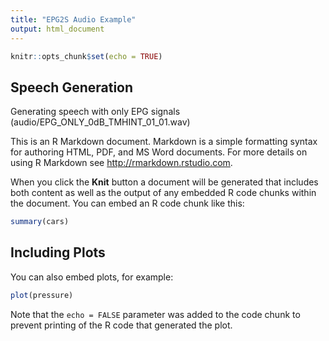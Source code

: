 ```yaml
---
title: "EPG2S Audio Example"
output: html_document
---
```


```r
knitr::opts_chunk$set(echo = TRUE)
```

## Speech Generation 

Generating speech with only EPG signals 
(audio/EPG_ONLY_0dB_TMHINT_01_01.wav)

This is an R Markdown document. Markdown is a simple formatting syntax for authoring HTML, PDF, and MS Word documents. For more details on using R Markdown see <http://rmarkdown.rstudio.com>.

When you click the **Knit** button a document will be generated that includes both content as well as the output of any embedded R code chunks within the document. You can embed an R code chunk like this:

```r
summary(cars)
```

## Including Plots

You can also embed plots, for example:

```r
plot(pressure)
```

Note that the `echo = FALSE` parameter was added to the code chunk to prevent printing of the R code that generated the plot.
